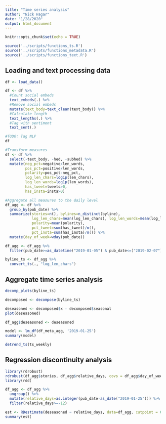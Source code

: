 ```yaml
---
title: "Time series analysis"
author: "Nick Hagar"
date: "1/28/2020"
output: html_document
---
```


```r
knitr::opts_chunk$set(echo = TRUE)
```


```r
source('../scripts/functions_ts.R')
source('../scripts/functions_metadata.R')
source('../scripts/functions_text.R')
```


## Loading and text processing data
```r
df <- load_data()

df <- df %>% 
  #Count social embeds
  text_embeds(.) %>% 
  #Remove social embeds
  mutate(text_body=text_clean(text_body)) %>% 
  #Calculate length
  text_lengths(.) %>% 
  #Tag with sentiment
  text_sent(.)

#TODO: Tag NLP
df

#Transform measures
df <- df %>% 
  select(-text_body, -hed, -subhed) %>% 
  mutate(neg_pct=negative/len_words,
         pos_pct=positive/len_words,
         polarity=pos_pct-neg_pct,
         log_len_chars=log1p(len_chars),
         log_len_words=log1p(len_words),
         has_tweet=tweets>0,
         has_insta=insta>0)

#Aggregate all measures to the daily level
df_agg <- df %>% 
  group_by(pub_date) %>% 
  summarize(stories=n(), bylines=n_distinct(byline),
            log_len_chars=mean(log_len_chars), log_len_words=mean(log_len_words),
            polarity=mean(polarity),
            pct_tweet=sum(has_tweet)/n(),
            pct_insta=sum(has_insta)/n()) %>% 
  mutate(day_of_week=wday(pub_date))

df_agg <- df_agg %>% 
  filter(pub_date>=as_datetime("2019-01-05") & pub_date<=("2019-02-07"))

byline_ts <- df_agg %>% 
  convert_ts(., "log_len_chars")
```


## Aggregate time series analysis
```r
decomp_plots(byline_ts)
```

```r
decomposed <- decompose(byline_ts)

deseasoned <- decomposed$x - decomposed$seasonal
plot(deseasoned)

df_agg$deseasoned <- deseasoned
```


```r
model <- lm_df(df_meta_agg, '2019-01-25')
summary(model)
```

```r
detrend_ts(ts_weekly)
```

## Regression discontinuity analysis
```r
library(rdrobust)
rdrobust(df_agg$stories, df_agg$relative_days, covs = df_agg$day_of_week)
library(rdd)

df_agg <- df_agg %>% 
  ungroup() %>% 
  mutate(relative_days=as.integer(pub_date-as_date("2019-01-25"))) %>% 
  filter(relative_days>=-12)

est <- RDestimate(deseasoned ~ relative_days, data=df_agg, cutpoint = 0)
summary(est)
```

